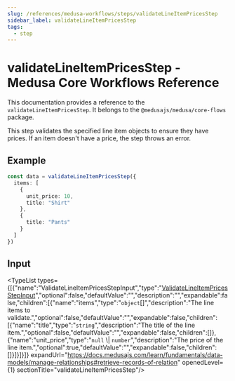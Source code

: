 ```yaml
---
slug: /references/medusa-workflows/steps/validateLineItemPricesStep
sidebar_label: validateLineItemPricesStep
tags:
  - step
---
```



# validateLineItemPricesStep - Medusa Core Workflows Reference

This documentation provides a reference to the `validateLineItemPricesStep`. It belongs to the `@medusajs/medusa/core-flows` package.

This step validates the specified line item objects to ensure they have prices.
If an item doesn't have a price, the step throws an error.

## Example

```ts
const data = validateLineItemPricesStep({
  items: [
    {
      unit_price: 10,
      title: "Shirt"
    },
    {
      title: "Pants"
    }
  ]
})
```

## Input

<TypeList types={[{"name":"ValidateLineItemPricesStepInput","type":"[ValidateLineItemPricesStepInput](../../../../interfaces/core_flows.ValidateLineItemPricesStepInput/page.mdx)","optional":false,"defaultValue":"","description":"","expandable":false,"children":[{"name":"items","type":"`object`[]","description":"The line items to validate.","optional":false,"defaultValue":"","expandable":false,"children":[{"name":"title","type":"`string`","description":"The title of the line item.","optional":false,"defaultValue":"","expandable":false,"children":[]},{"name":"unit_price","type":"`null` \\| `number`","description":"The price of the line item.","optional":true,"defaultValue":"","expandable":false,"children":[]}]}]}]} expandUrl="https://docs.medusajs.com/learn/fundamentals/data-models/manage-relationships#retrieve-records-of-relation" openedLevel={1} sectionTitle="validateLineItemPricesStep"/>
